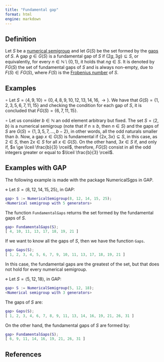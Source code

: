 ```yaml
---
title: "Fundamental gap"
format: html
engine: markdown
---
```


## Definition

Let $S$ be a [numerical semigroup](Numerical-semigroup.qmd) and let $G(S)$ be the set formed by the [gaps](Gap.qmd) of $S$. A gap $g \in G(S)$ is a fundamental gap of $S$ if $\{2g, 3g\} \subseteq S$, or equivalently, for every $n \in \mathbb{N} \setminus \{0,1\}$, it holds that $ng \in S$. It is denoted by $FG(S)$ the set of fundamental gaps of $S$ and is always non-empty, due to $F(S) \in FG(S)$, where $F(S)$ is the [Frobenius number](Frobenius-number.qmd) of $S$.

## Examples

$\circ$ Let $S = \langle 4, 9, 10 \rangle = \{0, 4, 8, 9, 10, 12, 13, 14, 16, \rightarrow \}$. We have that $G(S) = \{1, 2, 3, 5, 6, 7, 11, 15\}$ and checking the condition for each gap of $S$, it is concluded that $FG(S) = \{6, 7, 11, 15\}$.

$\circ$ Let us consider $b \in \mathbb{N}$ an odd element arbitrary but fixed. The set $S = \langle 2, b \rangle$ is a numerical semigroup (note that if $n \ge b$, then $n \in S$) and the gaps of $S$ are $G(S) = \{1, 3, 5, 7, \ldots, b - 2\}$, in other words, all the odd naturals smaller than $b$. Now, a gap $x \in G(S)$ is fundamental if $\{2x,3x\} \subseteq S$, in this case, as $2 \in S$, then $2x \in S$ for all $x \in G(S)$. On the other hand, $3x \in S$ if, and only if, $x \ge \lceil \frac{b}{3} \rceil$, therefore, $FG(S)$ consist in all the odd integers greater or equal to $\lceil \frac{b}{3} \rceil$.

## Examples with GAP

The following example is made with the package NumericalSgps in GAP.

$\diamond$ Let $S = \langle 8, 12, 14, 15, 25 \rangle$, in GAP:

``` gap
gap> S := NumericalSemigroup(8, 12, 14, 15, 25);
<Numerical semigroup with 5 generators>
```

The function `FundamentalGaps` returns the set formed by the fundamental gaps of $S$.

``` gap
gap> FundamentalGaps(S);
[ 4, 10, 11, 13, 17, 18, 19, 21 ]
```

If we want to know all the gaps of $S$, then we have the function `Gaps`.

``` gap
gap> Gaps(S);
[ 1, 2, 3, 4, 5, 6, 7, 9, 10, 11, 13, 17, 18, 19, 21 ]
```

In this case, the fundamental gaps are the greatest of the set, but that does not hold for every numerical semigroup.

$\diamond$ Let $S = \langle 5, 12, 18 \rangle$, in GAP:

``` gap
gap> S := NumericalSemigroup(5, 12, 18);
<Numerical semigroup with 3 generators>
```

The gaps of $S$ are:

``` gap
gap> Gaps(S);
[ 1, 2, 3, 4, 6, 7, 8, 9, 11, 13, 14, 16, 19, 21, 26, 31 ]
```

On the other hand, the fundamental gaps of $S$ are formed by:

``` gap
gap> FundamentalGaps(S);
[ 6, 9, 11, 14, 16, 19, 21, 26, 31 ]
```

## References
